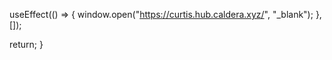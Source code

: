 
  useEffect(() => {
    window.open("https://curtis.hub.caldera.xyz/", "_blank");
  }, []);
  
  return;
}
